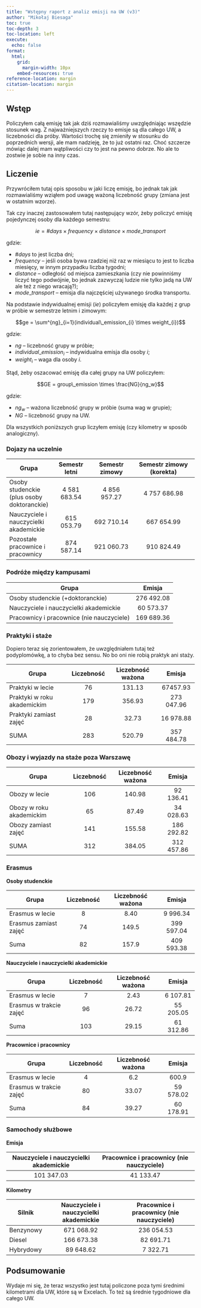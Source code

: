 ```yaml
---
title: "Wstępny raport z analiz emisji na UW (v3)"
author: "Mikołaj Biesaga"
toc: true
toc-depth: 3
toc-location: left
execute:
  echo: false
format:
  html:
    grid:
      margin-width: 10px
    embed-resources: true
reference-location: margin
citation-location: margin
---
```


## Wstęp

Policzyłem całą emisję tak jak dziś rozmawialiśmy uwzględniając wszędzie 
stosunek wag. Z najważniejszych rzeczy to emisje są dla całego UW, a liczebności
dla próby. Wartości trochę się zmieniły w stosunku do poprzednich wersji, ale
mam nadzieję, że to już ostatni raz. Choć szczerze mówiąc dalej mam wątpliwości
czy to jest na pewno dobrze. No ale to zostwie je sobie na inny czas. 

## Liczenie

Przywróciłem tutaj opis sposobu w jaki liczę emisję, bo jednak tak jak
rozmawialiśmy wziąłem pod uwagę ważoną liczebność grupy (zmiana jest w ostatnim
wzorze).

Tak czy inaczej zastosowałem tutaj następujący wzór, żeby policzyć emisję
pojedynczej osoby dla każdego semestru:

$$ie = \#days \times frequency \times distance \times mode\_transport$$

gdzie: 

- $\#days$ to jest liczba dni;
- $frequency$ -- jeśli osoba bywa rzadziej niż raz w miesiącu to jest to liczba miesięcy, w innym przypadku liczba tygodni;
- $distance$ -- odległość od miejsca zamieszkania (czy nie powinniśmy liczyć tego podwójnie, bo jednak zazwyczaj ludzie nie tylko jadą na UW ale też z niego wracają?);
- $mode\_transport$ -- emisja dla najczęściej używanego środka
transportu.

Na podstawie indywidualnej emisji ($ie$) policzyłem emisję dla
każdej z grup w próbie w semestrze letnim i zimowym:

$$ge = \sum^{ng}_{i=1}(individual\_emission_{i} \times weight_{i})$$

gdzie:

- $ng$ -- liczebność grupy w próbie;
- $individual\_emission_{i}$ -- indywidualna emisja dla osoby $i$;
- $weight_{i}$ -- waga dla osoby $i$.

Stąd, żeby oszacować emisję dla całej grupy na UW policzyłem:

$$GE = group\_emission \times \frac{NG}{ng_w}$$

gdzie:

- $ng_w$ -- ważona liczebność grupy w próbie (suma wag w grupie);
- $NG$ -- liczebność grupy na UW.

Dla wszystkich poniższych grup liczyłem emisję (czy kilometry w sposób 
analogiczny).

### Dojazy na uczelnie

Grupa | Semestr letni | Semestr zimowy | Semestr zimowy (korekta) |
------|:-------------:|:--------------:|:------------------------:|
Osoby studenckie (plus osoby doktoranckie) | 4 581 683.54 | 4 856 957.27 | 4 757 686.98
Nauczyciele i nauczycielki akademickie | 615 053.79 | 692 710.14 | 667 654.99
Pozostałe pracownice i pracownicy | 874 587.14 | 921 060.73 | 910 824.49

### Podróże między kampusami

Grupa | Emisja
------|:-----:
Osoby studenckie (+doktoranckie) | 276 492.08
Nauczyciele i nauczycielki akademickie | 60 573.37
Pracownicy i pracownice (nie nauczyciele) | 169 689.36

### Praktyki i staże

Dopiero teraz się zorientowałem, że uwzględniałem tutaj też podyplomówkę, a to
chyba bez sensu. No bo oni nie robią praktyk ani staży.

Grupa | Liczebność | Liczebność ważona | Emisja
------|:----------:|:-----------------:|:------:
Praktyki w lecie | 76 | 131.13 | 67457.93
Praktyki w roku akademickim | 179 | 356.93 | 273 047.96
Praktyki zamiast zajęć | 28 | 32.73 | 16 978.88
SUMA | 283 | 520.79 | 357 484.78

### Obozy i wyjazdy na staże poza Warszawę

Grupa | Liczebność | Liczebność ważona | Emisja
------|:----------:|:----------------:|:-----:
Obozy w lecie | 106 | 140.98 | 92 136.41
Obozy w roku akademickim | 65 | 87.49 | 34 028.63
Obozy zamiast zajęć | 141 | 155.58 | 186 292.82
SUMA | 312 | 384.05 | 312 457.86

### Erasmus

**Osoby studenckie** 

Grupa | Liczebność | Liczebność ważona | Emisja
------|:----------:|:-----------------:|:-------:
Erasmus w lecie | 8 | 8.40 | 9 996.34
Erasmus zamiast zajęć | 74 | 149.5 | 399 597.04
Suma | 82 | 157.9 | 409 593.38

**Nauczyciele i nauczycielki akademickie**

Grupa | Liczebność | Liczebność ważona | Emisja
------|:----------:|:-----------------:|:-------:
Erasmus w lecie | 7 | 2.43 | 6 107.81
Erasmus w trakcie zajęć | 96 | 26.72 | 55 205.05
Suma | 103 | 29.15 | 61 312.86

**Pracownice i pracownicy**

Grupa | Liczebność | Liczebność ważona | Emisja
------|:----------:|:-----------------:|:-------:
Erasmus w lecie | 4 | 6.2 | 600.9
Erasmus w trakcie zajęć | 80 | 33.07 | 59 578.02
Suma | 84 |  39.27 | 60 178.91

### Samochody służbowe

**Emisja**

Nauczyciele i nauczycielki akademickie | Pracownice i pracownicy (nie nauczyciele)
:------------------------------------:|:----------------------------------------:
101 347.03 | 41 133.47

**Kilometry**

Silnik | Nauczyciele i nauczycielki akademickie | Pracownice i pracownicy (nie nauczyciele)
-------|:------------------------------------:|:----------------------------------------:
Benzynowy | 671 068.92 | 236 054.53
Diesel | 166 673.38 | 82 691.71
Hybrydowy | 89 648.62 | 7 322.71

## Podsumowanie

Wydaje mi się, że teraz wszystko jest tutaj policzone poza tymi średnimi kilometrami
dla UW, które są w Excelach. To też są średnie tygodniowe dla całego UW.